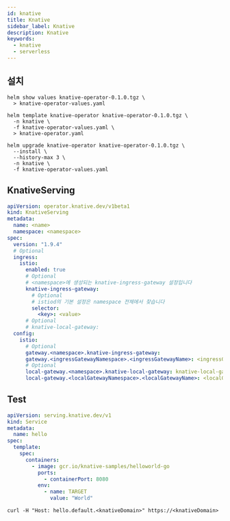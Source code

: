 ```yaml
---
id: knative
title: Knative
sidebar_label: Knative
description: Knative
keywords:
  - knative
  - serverless
---
```


## 설치

```shell
helm show values knative-operator-0.1.0.tgz \
  > knative-operator-values.yaml
```

```shell
helm template knative-operator knative-operator-0.1.0.tgz \
  -n knative \
  -f knative-operator-values.yaml \
  > knative-operator.yaml
```

```shell
helm upgrade knative-operator knative-operator-0.1.0.tgz \
  --install \
  --history-max 3 \
  -n knative \
  -f knative-operator-values.yaml
```

## KnativeServing

```yaml
apiVersion: operator.knative.dev/v1beta1
kind: KnativeServing
metadata:
  name: <name>
  namespace: <namespace>
spec:
  version: "1.9.4"
  # Optional
  ingress:
    istio:
      enabled: true
      # Optional
      # <namespace>에 생성되는 knative-ingress-gateway 설정입니다
      knative-ingress-gateway:
        # Optional
        # istiod의 기본 설정은 namespace 전체에서 찾습니다
        selector:
          <key>: <value>
      # Optional
      # knative-local-gateway:
  config:
    istio:
      # Optional
      gateway.<namespace>.knative-ingress-gateway:
      gateway.<ingressGatewayNamespace>.<ingressGatewayName>: <ingressGatewayName>.<ingressGatewayNamespace>.svc.cluster.local
      # Optional
      local-gateway.<namespace>.knative-local-gateway: knative-local-gateway.<namespace>.svc.cluster.local
      local-gateway.<localGatewayNamespace>.<localGatewayName>: <localGatewayName>.<localGatewayNamespace>.svc.cluster.local
```

## Test

```yaml
apiVersion: serving.knative.dev/v1
kind: Service
metadata:
  name: hello
spec:
  template:
    spec:
      containers:
        - image: gcr.io/knative-samples/helloworld-go
          ports:
            - containerPort: 8080
          env:
            - name: TARGET
              value: "World"
```

```shell
curl -H "Host: hello.default.<knativeDomain>" https://<knativeDomain>
```
